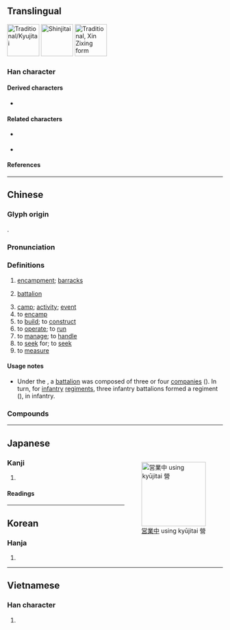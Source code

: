 {{also|営|营}}
{{character info/new}}
==Translingual==
{{Han simplified forms|營|営|营}}
[[File:營 Chinese Traditional & Japanese Kyujitai.jpg|thumb|75px|Traditional/Kyujitai]]
[[File:営 Japanese Shinjitai.jpg|thumb|75px|Shinjitai]]
[[File:營 Chinese Xin Zixing.jpg|thumb|75px|Traditional, [[w:Xin Zixing|Xin Zixing]] form]]

===Han character===
{{Han char|rn=86|rad=火|as=13|asm++=12|sn=17|snm++=16|four=99606|canj=FFBRR|ids=⿱𤇾吕(G),⿱𤇾呂(HTJKV)}}

====Derived characters====
* {{l|mul|[[巆]], [[𢥏]], [[攚]], [[瀯]], [[櫿]], [[𤒨]], [[㹚]], [[𤫎]], [[𫑔]], [[㿘]], [[𥗞]], [[𧕍]]}}

====Related characters====
* {{l|mul|営}} {{q|Japanese [[shinjitai]]}}
* {{l|mul|营}} {{q|[[Simplified Chinese]]}}

====References====
{{Han ref|kx=0684.170|dkj=19457|dj=1096.120|hdz=32237.050|uh=71DF}}

----

==Chinese==
{{zh-forms|s=营}}

===Glyph origin===
{{Han etym}}
{{Han compound|熒|宮|ls=psc|c1=p|c2=s|t2=palace|abb1=y|abb2=y}}.

===Pronunciation===
{{zh-pron
|m=yíng
|m-s=
|c=jing4
|c-t=
|g=
|h=pfs=
|j=
|mb=ě̤ng
|md=
|mn=iâⁿ/êng
|mn_note=iâⁿ - vernacular, êng - literary
|mn-t=ian5
|w=3hhion,3hhin
|x=
|mc=y
|oc=y
|ma=
|cat=n,v
}}

===Definitions===
{{zh-hanzi}}

# [[encampment]]; [[barracks]]
# {{lb|zh|military}} [[battalion]]
# [[camp]]; [[activity]]; [[event]]
# to [[encamp]]
# to [[build]]; to [[construct]]
# to [[operate]]; to [[run]]
# to [[manage]]; to [[handle]]
# to [[seek]] for; to [[seek]]
# to [[measure]]

====Usage notes====
* {{sense|military}} Under the {{w|National Revolutionary Army}}, a [[battalion]] was composed of three or four [[companies]] ({{zh-l|連}}). In turn, for [[infantry]] [[regiment]]s, three infantry battalions formed a regiment ({{zh-l|團}}), in infantry.

===Compounds===
{{zh-der|不營|不鑽營|佈陣安營|偷營|偷營劫寨|傾身營救|入營|公營|公營事業|公營企業|公營電視|共同經營|共營|兵營|兼營|劫營|勞改營|合營|國營|國營事業|國營貿易|夏令營|多角經營|大本營|大農經營|天體營|央浼營幹|安營|安營下寨|安營紮寨|宿營|專營|小本經營|屏營|左營|幹營生|怔營|惟利是營|慘澹經營|拔營|插箭遊營|斫營|新營|柳營|植黨營私|步步為營|民營|民營企業|民營化|永續經營|汲汲營營|沒本營生|沒營生|沒營養|活廠經營|澹淡經營|營作|營利|營利稅|營力|營勾|營區|營口市|營哨|營商|營地|營壘|營寨|營州|營工|營帳|營幹|營建|營建業|營房|營收|營救|營業|營業利益|營業員|營業收入|營業日|營業機關|營業稅|營業費用|營業車|營業額|營求|營活|營混子|營火|營火會|營營|營營役役|營生|營田|營療|營盤|營福|營私|營私舞弊|營窟|營繕|營舍|營葬|營衛|營謀|營販|營辦|營造|營造尺|營造法式|營運|營隊|營養|營養不良|營養午餐|營養失調|營養學|營養素|營首|特殊營業|狗苟蠅營|異營性|直營|研習營|私營|紮營|細柳營|結營|結黨營私|經營|綠營|老營|老營兒|老營生|聯營|聯營公車|自然營力|自營|自營性|花柳營|花營錦陣|苟營|苦心經營|蠅營|蠅營狗苟|行營|賣俏營奸|賣公營私|軍營|農業經營|巡防營|連營畫角|連鎖經營|遊營撞屍|野營|錦營花陣|錦陣花營|鑽營|陣營|集中營|難民營|露營|鄭營|南營|上營|樊營|孫王營|侯營|沈營|營口|肖營|朱營|胡家營|丁家營|汪營|椿木營|黃家營|蔡家營|大樹營}}

----

==Japanese==
{{ja-kanji forms|営|營}}
<div style="float:right;">[[File:Japanese &quot;open&quot; sign in Kyujitai characters.jpg|thumb|150px|[[営業中]] using kyūjitai 營]]</div>

===Kanji===
{{ja-kanji|grade=|rs=火13|shin=営}}

# {{kyujitai spelling of|営|lang=ja}}

====Readings====
{{ja-readings
|on=えい
|kun=いとなむ
}}

----

==Korean==

===Hanja===
{{ko-hanja|hangeul=[[영]], [[형]]|eumhun=|rv=yeong, hyeong|mr=yŏng, hyŏng|y=yeng, hyeng}}

# {{defn|lang=ko|sort=火13}}

----

==Vietnamese==

===Han character===
{{vi-hantu|[[dinh]], [[doanh]]|rs=火13}}

# {{defn|lang=vi|sort=火13}}